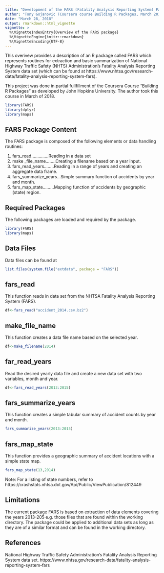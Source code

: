 ```yaml
---
title: "Development of the FARS (Fatality Analysis Reporting System) Package"
author: "Tony Gojanovic (Coursera course Building R Packages, March 2018)"
date: "March 28, 2018"
output: rmarkdown::html_vignette
vignette: >
  %\VignetteIndexEntry{Overview of the FARS package}
  %\VignetteEngine{knitr::rmarkdown}
  %\VignetteEncoding{UTF-8}
---
```


This overivew provides a description of an R package called FARS which represents routines for extraction and basic summarization of National Highway Traffic Safety (NHTS) Administration's Fatality Analysis Reporting System data set (which can be found at https://www.nhtsa.gov/research-data/fatality-analysis-reporting-system-fars).

This project was done in partial fullfillment of the Coursera Course "Building R Packages" as developed by John Hopkins University.  The author took this course in March of 2018.

```r
library(FARS)
library(dplyr)
library(maps)
```

## FARS Package Content

The FARS package is composed of the following elements or data handling routines:

1. fars_read..............Reading in a data set
2. make _file_name........Creating a filename based on a year input.
3. fars_read_years........Reading in a range of years and creating an aggregate data frame.
4. fars_summarize_years...Simple summary function of accidents by year and month.
5. fars_map_state.........Mapping function of accidents by geographic (state) region.

## Required Packages

The following packages are loaded and required by the package.

```r
library(FARS)
library(maps)
```

## Data Files

Data files can be found at 

```r
list.files(system.file("extdata", package = "FARS"))
```


## fars_read

This function reads in data set from the NHTSA Fatality Analysis Reporting System (FARS).

```r
df<-fars_read("accident_2014.csv.bz2")
```

## make_file_name

This function creates a data file name based on the selected year.

```r
df<-make_filename(2014)
```

## far_read_years

Read the desired yearly data file and create a new data set with two variables, month and year.

```r
df<-fars_read_years(2013:2015)
```

## fars_summarize_years

This function creates a simple tabular summary of accident counts by year and month.

```r
fars_summarize_years(2013:2015)
```

## fars_map_state

This function provides a geographic summary of accident locations with a simple state map.

```r
fars_map_state(13,2014)
```

Note: For a listing of state numbers, refer to https://crashstats.nhtsa.dot.gov/Api/Public/ViewPublication/812449

## Limitations

The current package FARS is based on extraction of data elements covering the years 2013-205 e.g. those files that are found within the working directory.  The package could be applied to additional data sets as long as they are of a similar format and can be found in the working directory.

## References

National Highway Traffic Safety Administration's Fatality Analysis Reporting System data set. https://www.nhtsa.gov/research-data/fatality-analysis-reporting-system-fars

